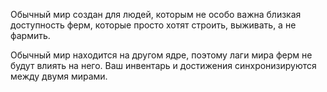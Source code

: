 Обычный мир создан для людей, которым не особо важна близкая доступность ферм, которые просто хотят строить, выживать, а не фармить.

Обычный мир находится на другом ядре, поэтому лаги мира ферм не будут влиять на него.
Ваш инвентарь и достижения синхронизируются между двумя мирами.
